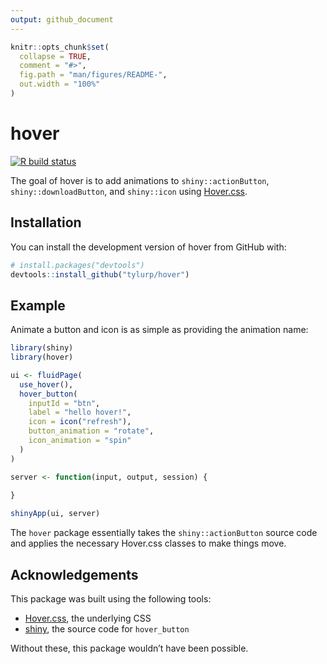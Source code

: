 ```yaml
---
output: github_document
---
```


<!-- README.md is generated from README.Rmd. Please edit that file -->

```r
knitr::opts_chunk$set(
  collapse = TRUE,
  comment = "#>",
  fig.path = "man/figures/README-",
  out.width = "100%"
)
```

# hover

<!-- badges: start -->
[![R build status](https://github.com/tyluRp/hover/workflows/R-CMD-check/badge.svg)](https://github.com/tyluRp/hover/actions)
<!-- badges: end -->

The goal of hover is to add animations to `shiny::actionButton`, `shiny::downloadButton`, and `shiny::icon` using [Hover.css](https://github.com/IanLunn/Hover).

## Installation

You can install the development version of hover from GitHub with:

``` r
# install.packages("devtools")
devtools::install_github("tylurp/hover")
```

## Example

Animate a button and icon is as simple as providing the animation name:

```r
library(shiny)
library(hover)

ui <- fluidPage(
  use_hover(),
  hover_button(
    inputId = "btn",
    label = "hello hover!",
    icon = icon("refresh"), 
    button_animation = "rotate", 
    icon_animation = "spin"
  ) 
)

server <- function(input, output, session) {
  
}

shinyApp(ui, server)
```

The `hover` package essentially takes the `shiny::actionButton` source code and applies the necessary Hover.css classes to make things move.

## Acknowledgements

This package was built using the following tools:

* [Hover.css](https://github.com/IanLunn/Hover), the underlying CSS
* [shiny](https://github.com/rstudio/shiny), the source code for `hover_button`

Without these, this package wouldn't have been possible.
